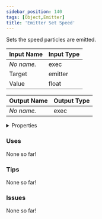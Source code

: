 ```yaml
---
sidebar_position: 140
tags: [Object,Emitter]
title: 'Emitter Set Speed'
---
```


Sets the speed particles are emitted.




<EsbSvg />

| Input Name | Input Type |
|-----------|-----------|
| *No name.* | exec |
| Target | emitter |
| Value | float |

| Output Name | Output Type |
|-----------|-----------|
| *No name.* | exec |


<details>
  <summary>Properties</summary>
  <div>
    <div>
    <table>
      <thead>
        <tr>
          <th>Is beta required?</th>
          <th>❌</th>
        </tr>
        <tr>
          <th>Is this chip a trolling risk?</th>
          <th>❌</th>
        </tr>
        <tr>
          <th>Is this chip a role assignment risk?</th>
          <th>❌</th>
        </tr>
        <tr>
          <th>Chip UUID</th>
          <th>12446960-d971-475f-b64e-b5c7bb422eca</th>
        </tr>
      </thead>
    </table>
    </div>
  </div>
</details>

### Uses

None so far!

### Tips

None so far!

### Issues

None so far!